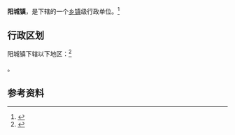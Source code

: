 {{中国乡级行政区|41/17/23/106/000}}

'''阳城镇'''，是{{PRC admin/fullname|41/17/23/106/000|3}}下辖的一个[[乡镇|乡镇]]级行政单位。<ref>{{PRC admin/ref sgc|{{PRC admin/parent|41/17/23/106/000}}}}</ref>

== 行政区划 ==

阳城镇下辖以下地区：<ref>{{PRC admin/ref sgc|41/17/23/106/000}}</ref>

{{PRC admin/children|41/17/23/106/000}}。

== 参考资料 ==

{{reflist}}

{{行政区划小作品}}
{{PRC admin/navcat|41/17/23/106/000}}